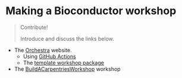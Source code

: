 # Making a Bioconductor workshop {#bioc-workshop}

> Contribute!
> 
> Introduce and discuss the links below.

- The [Orchestra](http://app.orchestra.cancerdatasci.org/) website.
  + Using [GitHub Actions](https://github.com/features/actions)
  + The [template workshop package](https://github.com/seandavi/BuildABiocWorkshop)
- The [BuildACarpentriesWorkshop](https://github.com/jdrnevich/BuildACarpentriesWorkshop) workshop
